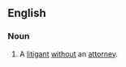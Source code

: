 ==English==
{{wikipedia}}
===Noun===
{{en-noun|litigants in person|sg=[[litigant]] [[in]] [[person]]}}
#{{law}} A [[litigant]] [[without]] an [[attorney]].